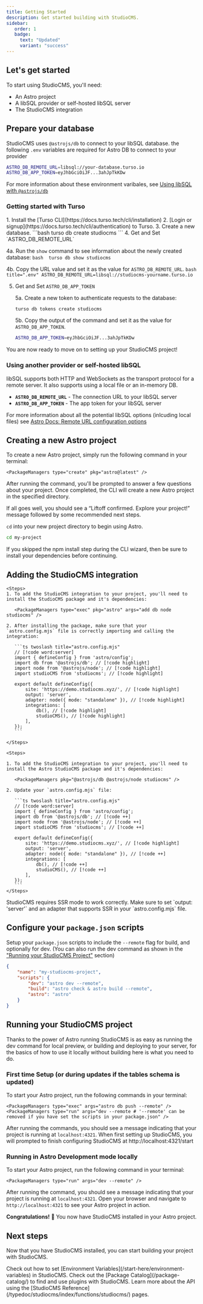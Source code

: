 ```yaml
---
title: Getting Started
description: Get started building with StudioCMS.
sidebar:
   order: 1
   badge:
     text: "Updated"
     variant: "success"
---
```



## Let's get started

To start using StudioCMS, you'll need:

- An Astro project
- A libSQL provider or self-hosted libSQL server
- The StudioCMS integration
## Prepare your database

StudioCMS uses `@astrojs/db` to connect to your libSQL database. the following `.env` variables are required for Astro DB to connect to your provider

```bash title=".env"
ASTRO_DB_REMOTE_URL=libsql://your-database.turso.io
ASTRO_DB_APP_TOKEN=eyJhbGciOiJF...3ahJpTkKDw
```

<ReadMore>For more information about these environment varibales, see [Using libSQL with `@astrojs/db`](/start-here/environment-variables/#if-using-libsql-with-astrojsdb)</ReadMore>

### Getting started with Turso

<Steps>
1. Install the [Turso CLI](https://docs.turso.tech/cli/installation)
2. [Login or signup](https://docs.turso.tech/cli/authentication) to Turso.
3. Create a new database.
   ```bash
   turso db create studiocms
   ```
4. Get and Set `ASTRO_DB_REMOTE_URL`

   4a. Run the `show` command to see information about the newly created database:
      ```bash 
      turso db show studiocms
      ```

   4b. Copy the URL value and set it as the value for `ASTRO_DB_REMOTE_URL`.
      ```bash title=".env"
      ASTRO_DB_REMOTE_URL=libsql://studiocms-yourname.turso.io
      ```

5. Get and Set `ASTRO_DB_APP_TOKEN`

   5a. Create a new token to authenticate requests to the database:
      ```bash
      turso db tokens create studiocms
      ```

   5b. Copy the output of the command and set it as the value for `ASTRO_DB_APP_TOKEN`.
      ```bash title=".env"
      ASTRO_DB_APP_TOKEN=eyJhbGciOiJF...3ahJpTkKDw
      ```

</Steps>

You are now ready to move on to setting up your StudioCMS project!

### Using another provider or self-hosted libSQL

libSQL supports both HTTP and WebSockets as the transport protocol for a remote server. It also supports using a local file or an in-memory DB. 

- **`ASTRO_DB_REMOTE_URL`** - The connection URL to your libSQL server
- **`ASTRO_DB_APP_TOKEN`** - The app token for your libSQL server

<ReadMore>For more information about all the potential libSQL options (inlcuding local files) see [Astro Docs: Remote URL configuration options](https://docs.astro.build/en/guides/astro-db/#remote-url-configuration-options)</ReadMore>
## Creating a new Astro project

To create a new Astro project, simply run the following command in your terminal:

    <PackageManagers type="create" pkg="astro@latest" />

After running the command, you'll be prompted to answer a few questions about your project. Once completed, the CLI will create a new Astro project in the specified directory.

If all goes well, you should see a “Liftoff confirmed. Explore your project!” message followed by some recommended next steps.

`cd` into your new project directory to begin using Astro. 

```bash
cd my-project
```

If you skipped the npm install step during the CLI wizard, then be sure to install your dependencies before continuing.

## Adding the StudioCMS integration

<Tabs syncKey='install-method'>

<TabItem label="Astro Method" icon='astro'>

    <Steps>
    1. To add the StudioCMS integration to your project, you'll need to install the StudioCMS package and it's dependencies:

       <PackageManagers type="exec" pkg="astro" args="add db node studiocms" />

    2. After installing the package, make sure that your `astro.config.mjs` file is correctly importing and calling the integration:

       ```ts twoslash title="astro.config.mjs"
       // [!code word:server]
       import { defineConfig } from 'astro/config';
       import db from '@astrojs/db'; // [!code highlight]
       import node from '@astrojs/node'; // [!code highlight]
       import studioCMS from 'studiocms'; // [!code highlight]

       export default defineConfig({
           site: 'https://demo.studiocms.xyz/', // [!code highlight]
           output: 'server',
           adapter: node({ mode: "standalone" }), // [!code highlight]
           integrations: [
               db(), // [!code highlight]
               studioCMS(), // [!code highlight]
           ],
       });
       ```

    </Steps>

</TabItem>

<TabItem label="Manual Method" icon='seti:powershell'>

    <Steps>

    1. To add the StudioCMS integration to your project, you'll need to install the Astro StudioCMS package and it's dependencies:

       <PackageManagers pkg="@astrojs/db @astrojs/node studiocms" />

    2. Update your `astro.config.mjs` file:

       ```ts twoslash title="astro.config.mjs" 
       // [!code word:server]
       import { defineConfig } from 'astro/config';
       import db from '@astrojs/db'; // [!code ++]
       import node from '@astrojs/node'; // [!code ++]
       import studioCMS from 'studiocms'; // [!code ++]

       export default defineConfig({
           site: 'https://demo.studiocms.xyz/', // [!code highlight]
           output: 'server', 
           adapter: node({ mode: "standalone" }), // [!code ++]
           integrations: [
               db(), // [!code ++]
               studioCMS(), // [!code ++]
           ],
       });
       ```
    </Steps>

</TabItem>

</Tabs>


<Aside type="note" title="SSR Only">
StudioCMS requires SSR mode to work correctly. Make sure to set `output: 'server'` and an adapter that supports SSR in your `astro.config.mjs` file.
</Aside>

## Configure your `package.json` scripts

Setup your `package.json` scripts to include the `--remote` flag for build, and optionally for dev. (You can also run the dev command as shown in the ["Running your StudioCMS Project"](#running-your-studiocms-project) section)

```json /--remote/ title="package.json"
{
    "name": "my-studiocms-project",
    "scripts": {
        "dev": "astro dev --remote",
        "build": "astro check & astro build --remote",
        "astro": "astro"
    }
}
```

## Running your StudioCMS project

Thanks to the power of Astro running StudioCMS is as easy as running the dev command for local preview, or building and deploying to your server, for the basics of how to use it locally without building here is what you need to do.

### First time Setup (or during updates if the tables schema is updated)

To start your Astro project, run the following commands in your terminal:

    <PackageManagers type="exec" args="astro db push --remote" />
    <PackageManagers type="run" args="dev --remote # '--remote' can be removed if you have set the scripts in your package.json" />

After running the commands, you should see a message indicating that your project is running at `localhost:4321`. When first setting up StudioCMS, you will prompted to finish configuring StudioCMS at http://localhost:4321/start

### Running in Astro Development mode locally

To start your Astro project, run the following command in your terminal:

    <PackageManagers type="run" args="dev --remote" />

After running the command, you should see a message indicating that your project is running at `localhost:4321`. Open your browser and navigate to `http://localhost:4321` to see your Astro project in action.

**Congratulations!** 🥳 You now have StudioCMS installed in your Astro project.

## Next steps

Now that you have StudioCMS installed, you can start building your project with StudioCMS.

<ReadMore>
Check out how to set [Environment Variables](/start-here/environment-variables) in StudioCMS.
</ReadMore>

<ReadMore>
Check out the [Package Catalog](/package-catalog/) to find and use plugins with StudioCMS.
</ReadMore>

<ReadMore>
Learn more about the API using the [StudioCMS Reference](/typedoc/studiocms/index/functions/studiocms/) pages.
</ReadMore>
